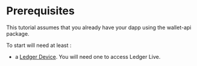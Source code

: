 # Prerequisites

This tutorial assumes that you already have your dapp using the wallet-api package.

To start will need at least :

- a [Ledger Device](https://shop.ledger.com/pages/hardware-wallets-comparison). You will need one to access Ledger Live.
